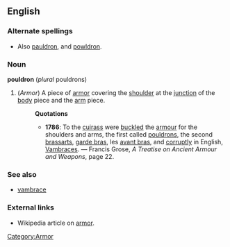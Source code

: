 ==English==
===Alternate spellings===
* Also [[pauldron]], and [[powldron]].
===Noun===
'''pouldron''' (''plural'' pouldrons)
#(''Armor'') [[Category:Armor]] A piece of [[armor]] covering the [[shoulder]] at the [[junction]] of the [[body]] piece and the [[arm]] piece.
#:'''Quotations'''
#:*'''1786''': To the [[cuirass]] were [[buckle]]d the [[armour]] for the shoulders and arms, the first called [[pouldron]]s, the second [[brassart]]s, [[garde bras]], les [[avant bras]], and [[corruptly]] in English, [[Vambrace]]s. &mdash; Francis Grose, ''A Treatise on Ancient Armour and Weapons'', page 22.
===See also===
* [[vambrace]]
===External links===
*Wikipedia article on [[w:armor|armor]].